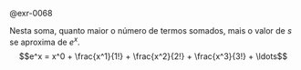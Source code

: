 <!-- Função potência e^x -->
::: {#rem-0068}
@exr-0068

Nesta soma, quanto maior o número de termos somados, mais o valor de $s$ se aproxima de $e^x$.
$$e^x = x^0 + \frac{x^1}{1!} + \frac{x^2}{2!} + \frac{x^3}{3!} + \ldots$$
:::